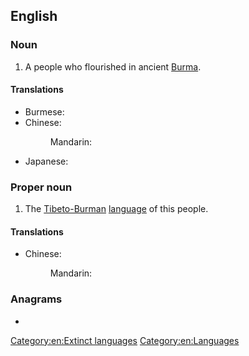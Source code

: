 {{also|pyu}}
==English==
{{wikipedia|Pyu city-states}}

===Noun===
{{en-plural noun}}

# A people who flourished in ancient [[Burma]].
#: {{syn|en|Tircul|q1=former name}}

====Translations====
{{trans-top|people of ancient Burma}}
{{trans-mid}}
* Burmese: {{t+|my|ပျူ}}
* Chinese:
*: Mandarin: {{t+|cmn|驃}}
* Japanese: {{t|ja|ピュー|tr=pyū}}
{{trans-bottom}}

===Proper noun===
{{en-proper noun}}

# The [[Tibeto-Burman]] [[language]] of this people.

====Translations====
{{trans-top|language}}
{{trans-mid}}
{{trans-bottom}}

{{ttbc-top}}
* Chinese:
*: Mandarin: {{t-check|cmn|骠国}}
{{ttbc-bottom}}

===Anagrams===
* {{anagrams|en|a=puy|YUP|puy|yup}}

[[Category:en:Extinct languages]]
[[Category:en:Languages]]